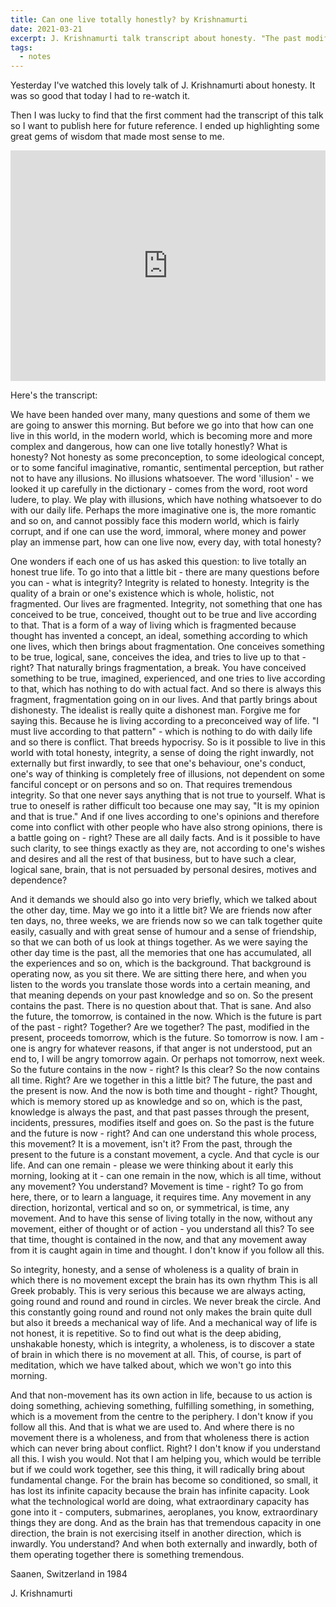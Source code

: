 ```yaml
---
title: Can one live totally honestly? by Krishnamurti
date: 2021-03-21
excerpt: J. Krishnamurti talk transcript about honesty. "The past modified in the present preceeds tomorrow, wich is the future", "Thought is knowledge, knowledge is always the past","Wholeness is a quality of the brain in wich there's no movement"
tags:
  - notes
---
```



Yesterday I've watched this lovely talk of J. Krishnamurti about honesty. It was so good that today I had to re-watch it.

Then I was lucky to find that the first comment had the transcript of this talk so I want to publish here for future reference. I ended up highlighting some great gems of wisdom that made most sense to me.

<iframe
  className="my-8 md:my-12"
  width="100%"
  height="369"
  src="https://www.youtube.com/embed/P2O_wRguSRA"
  title="YouTube video player"
  frameborder="0"
  allow="accelerometer; autoplay; clipboard-write; encrypted-media; gyroscope; picture-in-picture"
  allowfullscreen
></iframe>

Here's the transcript:

<QuotedText>

We have been handed over many, many questions and some of them we are going to answer this morning. But before we go into that how can one live in this world, in the modern world, which is becoming more and more complex and dangerous, how can one live totally honestly? What is honesty? Not honesty as some preconception, to some ideological concept, or to some fanciful imaginative, romantic, sentimental perception, but rather not to have any illusions. No illusions whatsoever. The word <span className="highlight">'illusion' - we looked it up carefully in the dictionary - comes from the word, root word ludere, to play. We play with illusions, which have nothing whatsoever to do with our daily life.</span> Perhaps the more imaginative one is, the more romantic and so on, and cannot possibly face this modern world, which is fairly corrupt, and if one can use the word, immoral, where money and power play an immense part, how can one live now, every day, with total honesty?

One wonders if each one of us has asked this question: to live totally an honest true life. To go into that a little bit - there are many questions before you can - <span className="highlight">what is integrity? Integrity is related to honesty. Integrity is the quality of a brain or one's existence which is whole, holistic, not fragmented.</span> Our lives are fragmented. <span className="highlight"> Integrity, not something that one has conceived to be true, conceived, thought out to be true and live according to that. That is a form of a way of living which is fragmented because thought has invented a concept, an ideal, something according to which one lives, which then brings about fragmentation.</span> One conceives something to be true, logical, sane, conceives the idea, and tries to live up to that - right? That naturally brings fragmentation, a break. <span className="highlight"> You have conceived something to be true, imagined, experienced, and one tries to live according to that, which has nothing to do with actual fact. And so there is always this fragment, fragmentation going on in our lives. And that partly brings about dishonesty. The idealist is really quite a dishonest man. Forgive me for saying this. Because he is living according to a preconceived way of life.</span> "I must live according to that pattern" - <span className="highlight"> which is nothing to do with daily life and so there is conflict. That breeds hypocrisy.</span> So is it possible to live in this world with total honesty, integrity, a sense of doing the right inwardly, not externally but first inwardly, to see that one's behaviour, one's conduct, one's way of thinking is completely free of illusions, not dependent on some fanciful concept or on persons and so on. That requires tremendous integrity. So that one never says anything that is not true to yourself. <span className="highlight">What is true to oneself is rather difficult too because one may say, "It is my opinion and that is true."</span> And if one lives according to one's opinions and therefore come into conflict with other people who have also strong opinions, there is a battle going on - right? These are all daily facts. And is it possible to have such clarity, to see things exactly as they are, not according to one's wishes and desires and all the rest of that business, but to have such a clear, logical sane, brain, that is not persuaded by personal desires, motives and dependence?

And it demands we should also go into very briefly, which we talked about the other day, time. May we go into it a little bit? We are friends now after ten days, no, three weeks, we are friends now so we can talk together quite easily, casually and with great sense of humour and a sense of friendship, so that we can both of us look at things together. <span className="highlight">As we were saying the other day time is the past, all the memories that one has accumulated, all the experiences and so on, which is the background. That background is operating now, as you sit there. We are sitting there here, and when you listen to the words you translate those words into a certain meaning, and that meaning depends on your past knowledge and so on. So the present contains the past. There is no question about that. That is sane. And also the future, the tomorrow, is contained in the now. Which is the future is part of the past </span> - right? Together? Are we together? <span className="highlight">The past, modified in the present, proceeds tomorrow, which is the future. So tomorrow is now. I am - one is angry for whatever reasons, if that anger is not understood, put an end to, I will be angry tomorrow again. Or perhaps not tomorrow, next week. So the future contains in the now - right? Is this clear? So the now contains all time.</span> Right? Are we together in this a little bit? <span className="highlight">The future, the past and the present is now. And the now is both time and thought - right? Thought, which is memory stored up as knowledge and so on, which is the past, knowledge is always the past, and that past passes through the present, incidents, pressures, modifies itself and goes on. So the past is the future and the future is now </span> - right? <span className="highlight">And can one understand this whole process, this movement? It is a movement, isn't it? From the past, through the present to the future is a constant movement, a cycle. And that cycle is our life.</span> And can one remain - please we were thinking about it early this morning, looking at it - <span className="highlight">can one remain in the now, which is all time, without any movement? You understand? Movement is time - right? To go from here, there, or to learn a language, it requires time. Any movement in any direction, horizontal, vertical and so on, or symmetrical, is time, any movement.</span> And to have this sense of living totally in the now, without any movement, either of thought or of action - you understand all this? To see that time, thought is contained in the now, and that any movement away from it is caught again in time and thought. I don't know if you follow all this.

So<span className="highlight"> integrity, honesty, and a sense of wholeness is a quality of brain in which there is no movement except the brain has its own rhythm</span> This is all Greek probably. <span className="highlight">This is very serious this because we are always
acting, going round and round and round in circles. We never break the circle.</span> And
this constantly going round and round not only makes the brain quite dull but also
it breeds a mechanical way of life. And a <span className="highlight">mechanical way of life is not honest, it
is repetitive.</span> So to find out what is the deep abiding, unshakable honesty, which
is integrity, a wholeness, is to discover a state of brain in which there is no movement
at all. This, of course, is part of meditation, which we have talked about, which
we won't go into this morning.

And that non-movement has its own action in life, because to us action is doing something, achieving something, fulfilling something, in something, which is a movement from the centre to the periphery. I don't know if you follow all this. And that is what we are used to. <span className="highlight">And where there is no movement there is a wholeness, and from that wholeness there is action which can never bring about conflict.</span> Right? I don't know if you understand all this. I wish you would. Not that I am helping you, which would be terrible but if we could work together, see this thing, it will radically bring about fundamental change. <span className="highlight">For the brain has become so conditioned, so small, it has lost its infinite capacity because the brain has infinite capacity.</span> Look what the technological world are doing, what extraordinary capacity has gone into it - computers, submarines, aeroplanes, you know, extraordinary things they are dong. And as the brain has that tremendous capacity in one direction, the brain is not exercising itself in another direction, which is inwardly. You understand? And <span className="highlight">when both externally and inwardly, both of them operating together there is something tremendous.</span>

Saanen, Switzerland in 1984

J. Krishnamurti

</QuotedText>

